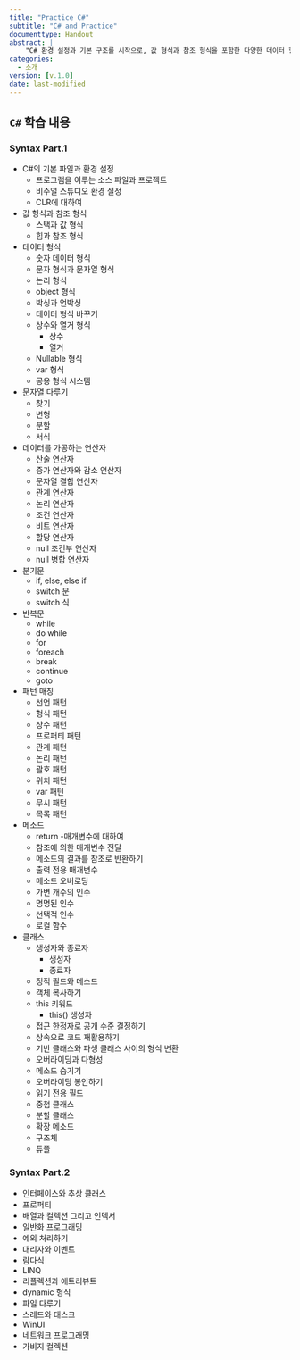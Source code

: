 ```yaml
---
title: "Practice C#"
subtitle: "C# and Practice"
documenttype: Handout
abstract: |
    "C# 환경 설정과 기본 구조를 시작으로, 값 형식과 참조 형식을 포함한 다양한 데이터 형식을 다루며 문자열과 연산자를 활용해 데이터를 가공하는 방법을 익힙니다. 이어서 분기문, 반복문, 패턴 매칭을 통해 로직 제어의 기초를 다지고, 메소드와 클래스, 인터페이스, 추상 클래스를 통해 객체 지향 프로그래밍의 핵심 개념을 학습합니다. 또한 프로퍼티, 배열, 컬렉션, 인덱서, 제네릭, 예외 처리 기법 등을 배우며 견고하고 유연한 코드를 작성할 수 있는 기술을 쌓게 됩니다. 더 나아가 대리자, 이벤트, 람다식, LINQ를 통해 함수형 프로그래밍 및 데이터 쿼리 기법을 학습하고, 리플렉션과 애트리뷰트, dynamic 형식, 파일 입출력, 스레드와 태스크, WinUI, 네트워크 프로그래밍, 가비지 컬렉션까지 폭넓게 살펴봄으로써 C# 개발 전반에 필요한 지식을 고루 익힐 수 있도록 구성하였습니다."
categories:
  - 소개
version: [v.1.0]
date: last-modified
---
```


## `C#` 학습 내용

### Syntax Part.1

- C#의 기본 파일과 환경 설정
    - 프로그램을 이루는 소스 파일과 프로젝트
    - 비주얼 스튜디오 환경 설정
    - CLR에 대하여

- 값 형식과 참조 형식
    - 스택과 값 형식
    - 힙과 참조 형식

- 데이터 형식
    - 숫자 데이터 형식
    - 문자 형식과 문자열 형식
    - 논리 형식
    - object 형식
    - 박싱과 언박싱
    - 데이터 형식 바꾸기
    - 상수와 열거 형식
        - 상수
        - 열거
    - Nullable 형식
    - var 형식
    - 공용 형식 시스템

- 문자열 다루기
    - 찾기
    - 변형
    - 분할
    - 서식

- 데이터를 가공하는 연산자
    - 산술 연산자
    - 증가 연산자와 감소 연산자
    - 문자열 결합 연산자
    - 관계 연산자
    - 논리 연산자
    - 조건 연산자
    - 비트 연산자
    - 할당 연산자
    - null 조건부 연산자    
    - null 병합 연산자

- 분기문
    - if, else, else if
    - switch 문
    - switch 식

- 반복문
    - while
    - do while
    - for
    - foreach
    - break
    - continue
    - goto

- 패턴 매칭
    - 선언 패턴
    - 형식 패턴
    - 상수 패턴
    - 프로퍼티 패턴
    - 관계 패턴
    - 논리 패턴
    - 괄호 패턴
    - 위치 패턴
    - var 패턴
    - 무시 패턴
    - 목록 패턴

- 메소드
    - return
     -매개변수에 대하여
    - 참조에 의한 매개변수 전달
    - 메소드의 결과를 참조로 반환하기
    - 출력 전용 매개변수
    - 메소드 오버로딩
    - 가변 개수의 인수
    - 명명된 인수
    - 선택적 인수
    - 로컬 함수

- 클래스
    - 생성자와 종료자
        - 생성자
        - 종료자
    - 정적 필드와 메소드
    - 객체 복사하기
    - this 키워드
        - this() 생성자
    - 접근 한정자로 공개 수준 결정하기
    - 상속으로 코드 재활용하기
    - 기반 클래스와 파생 클래스 사이의 형식 변환
    - 오버라이딩과 다형성
    - 메소드 숨기기
    - 오버라이딩 봉인하기
    - 읽기 전용 필드
    - 중첩 클래스
    - 분할 클래스
    - 확장 메소드
    - 구조체
    - 튜플

### Syntax Part.2

- 인터페이스와 추상 클래스
- 프로퍼티
- 배열과 컬렉션 그리고 인덱서
- 일반화 프로그래밍
- 예외 처리하기
- 대리자와 이벤트
- 람다식
- LINQ
- 리플렉션과 애트리뷰트
- dynamic 형식
- 파일 다루기
- 스레드와 태스크
- WinUI
- 네트워크 프로그래밍
- 가비지 컬렉션
